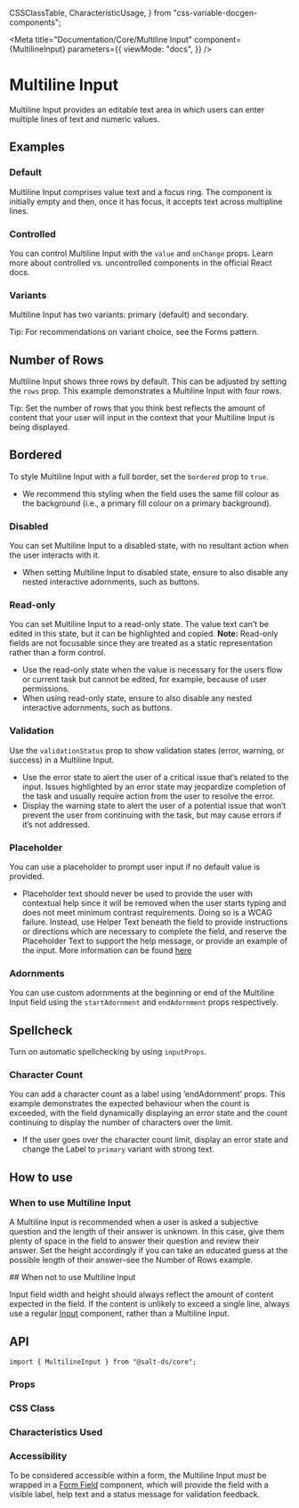   CSSClassTable,
  CharacteristicUsage,
} from "css-variable-docgen-components";

<Meta
  title="Documentation/Core/Multiline Input"
  component={MultilineInput}
  parameters={{
    viewMode: "docs",
  }}
/>

# Multiline Input

Multiline Input provides an editable text area in which users can enter multiple lines of text and numeric values.

<Canvas>
  <Story id="core-multiline-input--default" />
</Canvas>

## Examples

### Default

Multiline Input comprises value text and a focus ring. The component is initially empty and then, once it has focus, it accepts text across multipline lines.

<Canvas>
  <Story id="core-multiline-input--default" />
</Canvas>

### Controlled

You can control Multiline Input with the `value` and `onChange` props. Learn more about <Link href="https://react.dev/learn/sharing-state-between-components#controlled-and-uncontrolled-components">controlled vs. uncontrolled components</Link> in the official React docs.

<Canvas>
  <Story id="core-multiline-input--controlled" />
</Canvas>

### Variants

Multiline Input has two variants: primary (default) and secondary.

Tip: For recommendations on variant choice, see the Forms pattern.

<Canvas>
  <Story id="core-multiline-input--variants" />
</Canvas>

## Number of Rows

Multiline Input shows three rows by default. This can be adjusted by setting the `rows` prop. This example demonstrates a Multiline Input with four rows.

Tip: Set the number of rows that you think best reflects the amount of content that your user will input in the context that your Multiline Input is being displayed.

<Canvas>
  <Story id="core-multiline-input--number-of-rows" />
</Canvas>

## Bordered

To style Multiline Input with a full border, set the `bordered` prop to `true`.

<Canvas>
  <Story id="core-multiline-input--bordered" />
</Canvas>

- We recommend this styling when the field uses the same fill colour as the background (i.e., a primary fill colour on a primary background).

### Disabled

You can set Multiline Input to a disabled state, with no resultant action when the user interacts with it.

<Canvas>
  <Story id="core-multiline-input--disabled" />
</Canvas>

- When setting Multiline Input to disabled state, ensure to also disable any nested interactive adornments, such as buttons.

### Read-only

You can set Multiline Input to a read-only state. The value text can’t be edited in this state, but it can be highlighted and copied.
**Note:** Read-only fields are not focusable since they are treated as a static representation rather than a form control.

<Canvas>
  <Story id="core-multiline-input--readonly" />
</Canvas>

- Use the read-only state when the value is necessary for the users flow or current task but cannot be edited, for example, because of user permissions.
- When using read-only state, ensure to also disable any nested interactive adornments, such as buttons.

### Validation

Use the `validationStatus` prop to show validation states (error, warning, or success) in a Multiline Input.

<Canvas>
  <Story id="core-multiline-input--validation-states" />
</Canvas>

- Use the error state to alert the user of a critical issue that’s related to the input. Issues highlighted by an error state may jeopardize completion of the task and usually require action from the user to resolve the error.
- Display the warning state to alert the user of a potential issue that won’t prevent the user from continuing with the task, but may cause errors if it’s not addressed.

### Placeholder

You can use a placeholder to prompt user input if no default value is provided.

<Canvas>
  <Story id="core-multiline-input--placeholder" />
</Canvas>

- Placeholder text should never be used to provide the user with contextual help since it will be removed when the user starts typing and does not meet minimum contrast requirements. Doing so is a WCAG failure. Instead, use Helper Text beneath the field to provide instructions or directions which are necessary to complete the field, and reserve the Placeholder Text to support the help message, or provide an example of the input. More information can be found [here](https://www.w3.org/WAI/tutorials/forms/instructions/)

### Adornments

You can use custom adornments at the beginning or end of the Multiline Input field using the `startAdornment` and `endAdornment` props respectively.

<Canvas>
  <Story id="core-multiline-input--with-adornments" />
</Canvas>

## Spellcheck

Turn on automatic spellchecking by using `inputProps`.

<Canvas>
  <Story id="core-multiline-input--spellcheck" />
</Canvas>

### Character Count

You can add a character count as a label using ‘endAdornment’ props. This example demonstrates the expected behaviour when the count is exceeded, with the field dynamically displaying an error state and the count continuing to display the number of characters over the limit.

<Canvas>
  <Story id="core-multiline-input--character-count" />
</Canvas>

- If the user goes over the character count limit, display an error state and change the Label to `primary` variant with strong text.

## How to use

### When to use Multiline Input

A Multiline Input is recommended when a user is asked a subjective question and the length of their answer is unknown. In this case, give them plenty of space in the field to answer their question and review their answer. Set the height accordingly if you can take an educated guess at the possible length of their answer–see the Number of Rows example.

## When not to use Multiline Input

Input field width and height should always reflect the amount of content expected in the field. If the content is unlikely to exceed a single line, always use a regular [Input](?path=/docs/documentation-core-input--page) component, rather than a Multiline Input.

## API

```
import { MultilineInput } from "@salt-ds/core";
```

### Props

<ArgsTable of={MultilineInput} />

### CSS Class

<CSSClassTable of={MultilineInput} />

### Characteristics Used

<CharacteristicUsage of={MultilineInput} />

### Accessibility

To be considered accessible within a form, the Multiline Input _must_ be wrapped in a [Form Field](?path=/docs/documentation-core-form-field--page) component, which will provide the field with a visible label, help text and a status message for validation feedback.

<HelpAndSupport />
